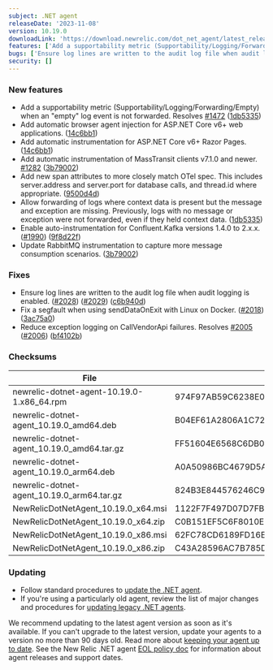 ```yaml
---
subject: .NET agent
releaseDate: '2023-11-08'
version: 10.19.0
downloadLink: 'https://download.newrelic.com/dot_net_agent/latest_release'
features: ['Add a supportability metric (Supportability/Logging/Forwarding/Empty) when an "empty" log event is not forwarded.','Add automatic browser agent injection for ASP.NET Core v6+ web applications.','Add automatic instrumentation for ASP.NET Core v6+ Razor Pages.','Add automatic instrumentation of MassTransit clients v7.1.0 and newer.','Add new span attributes to more closely match OTel spec.','Allow forwarding of logs where context data is present but the message and exception are missing.','Enable auto-instrumentation for Confluent.Kafka versions 1.4.0 to 2.x.x.','Update RabbitMQ instrumentation to capture more message consumption scenarios.']
bugs: ['Ensure log lines are written to the audit log file when audit logging is enabled.','Fix a segfault when using sendDataOnExit with Linux on Docker.','Reduce exception logging on CallVendorApi failures.']
security: []
---
```


### New features

* Add a supportability metric (Supportability/Logging/Forwarding/Empty) when an "empty" log event is not forwarded. Resolves [#1472](https://github.com/newrelic/newrelic-dotnet-agent/issues/1472) ([1db5335](https://github.com/newrelic/newrelic-dotnet-agent/commit/1db5335d2ada4e6e1a9b1da7f406a3e9fc1ef8e3))
* Add automatic browser agent injection for ASP.NET Core v6+ web applications. ([14c6bb1](https://github.com/newrelic/newrelic-dotnet-agent/commit/14c6bb15030e1744bdd85a46610c1fc269bb58c4))
* Add automatic instrumentation for ASP.NET Core v6+ Razor Pages. ([14c6bb1](https://github.com/newrelic/newrelic-dotnet-agent/commit/14c6bb15030e1744bdd85a46610c1fc269bb58c4))
* Add automatic instrumentation of MassTransit clients v7.1.0 and newer. [#1282](https://github.com/newrelic/newrelic-dotnet-agent/issues/1282) ([3b79002](https://github.com/newrelic/newrelic-dotnet-agent/commit/3b790029242d92abf6c766af81715ab474c2384c))
* Add new span attributes to more closely match OTel spec. This includes server.address and server.port for database calls, and thread.id where appropriate. ([9500d4d](https://github.com/newrelic/newrelic-dotnet-agent/commit/9500d4d52fe583015799bdb02e9b2585b3769b6f))
* Allow forwarding of logs where context data is present but the message and exception are missing. Previously, logs with no message or exception were not forwarded, even if they held context data. ([1db5335](https://github.com/newrelic/newrelic-dotnet-agent/commit/1db5335d2ada4e6e1a9b1da7f406a3e9fc1ef8e3))
* Enable auto-instrumentation for Confluent.Kafka versions 1.4.0 to 2.x.x. ([#1990](https://github.com/newrelic/newrelic-dotnet-agent/issues/1990)) ([9f8d22f](https://github.com/newrelic/newrelic-dotnet-agent/commit/9f8d22fc383020bcee20c12bc2b3321c345ba8d9))
* Update RabbitMQ instrumentation to capture more message consumption scenarios. ([3b79002](https://github.com/newrelic/newrelic-dotnet-agent/commit/3b790029242d92abf6c766af81715ab474c2384c))

### Fixes

* Ensure log lines are written to the audit log file when audit logging is enabled. ([#2028](https://github.com/newrelic/newrelic-dotnet-agent/issues/2028)) ([#2029](https://github.com/newrelic/newrelic-dotnet-agent/issues/2029)) ([c6b940d](https://github.com/newrelic/newrelic-dotnet-agent/commit/c6b940d1c51e79acfa918504bf3adbfbb3e379e5))
* Fix a segfault when using sendDataOnExit with Linux on Docker. ([#2018](https://github.com/newrelic/newrelic-dotnet-agent/issues/2018)) ([3ac75a0](https://github.com/newrelic/newrelic-dotnet-agent/commit/3ac75a0073bee60859475d3fa1f08e8edfe932ee))
* Reduce exception logging on CallVendorApi failures. Resolves [#2005](https://github.com/newrelic/newrelic-dotnet-agent/issues/2005) ([#2006](https://github.com/newrelic/newrelic-dotnet-agent/issues/2006)) ([bf4102b](https://github.com/newrelic/newrelic-dotnet-agent/commit/bf4102b75ef4bc036ba4c5ae8f1da2ad12cbe1be))

### Checksums

| File                                       | SHA - 256  Hash                                                  |
| ------------------------------------------ | ---------------------------------------------------------------- |
| newrelic-dotnet-agent-10.19.0-1.x86_64.rpm | 974F97AB59C6238E0FB581D460BC6947333687AC4F7CDC4ECD643F4DB82A70A3 |
| newrelic-dotnet-agent_10.19.0_amd64.deb    | B04EF61A2806A1C72C3C1914207332BE8AC33517F57D88069B4F73D9E3FBD24A |
| newrelic-dotnet-agent_10.19.0_amd64.tar.gz | FF51604E6568C6DB0134916C0ACFC5B3E456B85CC0312A6CA904C94B10DCBA74 |
| newrelic-dotnet-agent_10.19.0_arm64.deb    | A0A50986BC4679D5ACAE399FF4E05EF3F2F5C7840F2BB88E5B3BDE7E2843630F |
| newrelic-dotnet-agent_10.19.0_arm64.tar.gz | 824B3E844576246C913FE8550CDFD163DED17E69B994F50A3DAD8C43836DC3CE |
| NewRelicDotNetAgent_10.19.0_x64.msi        | 1122F7F497D07D7FB8B01033B730938BB23AC7241322863F2913F54043D367D5 |
| NewRelicDotNetAgent_10.19.0_x64.zip        | C0B151EF5C6F8010E56AD238C0B382CDA36AE923229E25C29192D7BDD7EBC5CD |
| NewRelicDotNetAgent_10.19.0_x86.msi        | 62FC78CD6189FD16E0698A4685265AAE7FB98A54C4D3C88CAA1E10F64307C270 |
| NewRelicDotNetAgent_10.19.0_x86.zip        | C43A28596AC7B785D14BC66526937C625EBA3D836B92671741B61B1626E1A262 |

### Updating

* Follow standard procedures to [update the .NET agent](/docs/agents/net-agent/installation-configuration/update-net-agent).
* If you're using a particularly old agent, review the list of major changes and procedures for [updating legacy .NET agents](/docs/agents/net-agent/troubleshooting/upgrade-legacy-net-agents).

We recommend updating to the latest agent version as soon as it's available. If you can't upgrade to the latest version, update your agents to a version no more than 90 days old. Read more about [keeping your agent up to date](/docs/new-relic-solutions/new-relic-one/install-configure/update-new-relic-agent).
See the New Relic .NET agent [EOL policy doc](/docs/apm/agents/net-agent/getting-started/net-agent-eol-policy) for information about agent releases and support dates.
